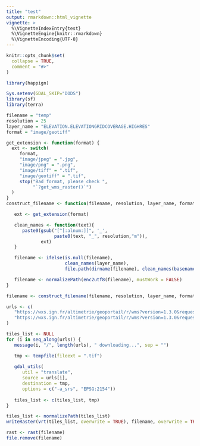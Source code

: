 ```yaml
---
title: "test"
output: rmarkdown::html_vignette
vignette: >
  %\VignetteIndexEntry{test}
  %\VignetteEngine{knitr::rmarkdown}
  %\VignetteEncoding{UTF-8}
---
```


```r
knitr::opts_chunk$set(
  collapse = TRUE,
  comment = "#>"
)
```

```r
library(happign)
```

```r
Sys.setenv(GDAL_SKIP="DODS")
library(sf)
library(terra)

filename = "temp"
resolution = 25
layer_name = "ELEVATION.ELEVATIONGRIDCOVERAGE.HIGHRES"
format = "image/geotiff"

get_extension <- function(format) {
  ext <- switch(
     format,
     "image/jpeg" = ".jpg",
     "image/png" = ".png",
     "image/tiff" = ".tif",
     "image/geotiff" = ".tif",
     stop("Bad format, please check ",
          "`?get_wms_raster()`")
  )
}
construct_filename <- function(filename, resolution, layer_name, format) {

   ext <- get_extension(format)

   clean_names <- function(text){
      paste0(gsub("[^[:alnum:]]", '_',
                  paste0(text, "_", resolution,"m")),
             ext)
   }

   filename <- ifelse(is.null(filename),
                      clean_names(layer_name),
                      file.path(dirname(filename), clean_names(basename(filename))))

   filename <- normalizePath(enc2utf8(filename), mustWork = FALSE)
}

filename <- construct_filename(filename, resolution, layer_name, format)

urls <- c(
   "https://wxs.ign.fr/altimetrie/geoportail/r/wms?version=1.3.0&request=GetMap&format=image/geotiff&layers=ELEVATION.ELEVATIONGRIDCOVERAGE.HIGHRES&styles=&width=1409&height=1958&crs=EPSG:2154&bbox=122533.640534,6793252.122258,129577.244682667,6803041.179502",
   "https://wxs.ign.fr/altimetrie/geoportail/r/wms?version=1.3.0&request=GetMap&format=image/geotiff&layers=ELEVATION.ELEVATIONGRIDCOVERAGE.HIGHRES&styles=&width=1409&height=1958&crs=EPSG:2154&bbox=129577.244682667,6793252.122258,136620.848831333,6803041.179502"
)

tiles_list <- NULL
for (i in seq_along(urls)) {
   message(i, "/", length(urls), " downloading...", sep = "")

   tmp <- tempfile(fileext = ".tif")
   
   gdal_utils(
      util = "translate",
      source = urls[i],
      destination = tmp,
      options = c("-a_srs", "EPSG:2154"))
   
   tiles_list <- c(tiles_list, tmp)
}

tiles_list <- normalizePath(tiles_list)
writeRaster(vrt(tiles_list, overwrite = TRUE), filename, overwrite = TRUE)

rast <- rast(filename)
file.remove(filename)
```

